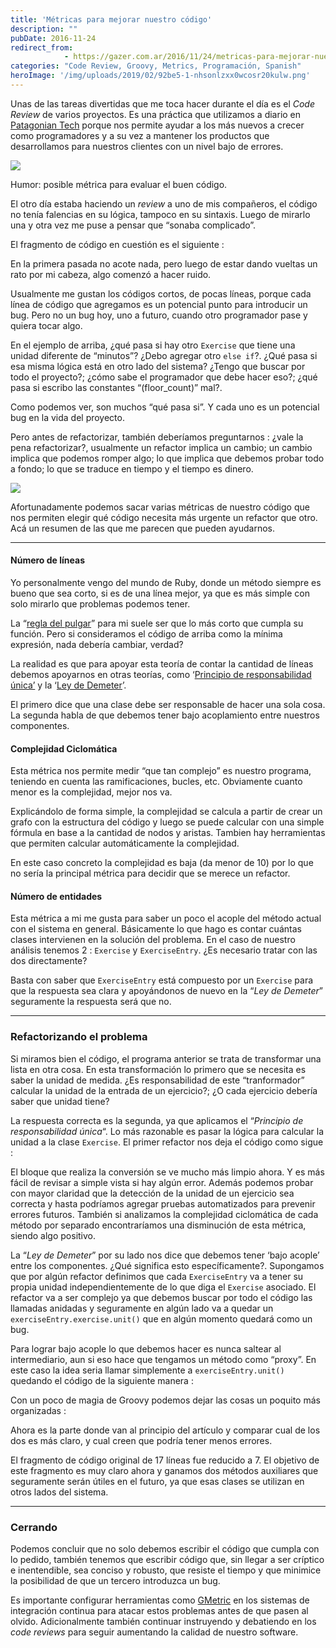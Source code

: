 ```yaml
---
title: 'Métricas para mejorar nuestro código'
description: ""
pubDate: 2016-11-24
redirect_from: 
            - https://gazer.com.ar/2016/11/24/metricas-para-mejorar-nuestro-codigo/
categories: "Code Review, Groovy, Metrics, Programación, Spanish"
heroImage: '/img/uploads/2019/02/92be5-1-nhsonlzxx0wcosr20kulw.png'
---
```

Unas de las tareas divertidas que me toca hacer durante el día es el _Code Review_ de varios proyectos. Es una práctica que utilizamos a diario en [Patagonian Tech](https://twitter.com/patagoniantech) porque nos permite ayudar a los más nuevos a crecer como programadores y a su vez a mantener los productos que desarrollamos para nuestros clientes con un nivel bajo de errores.

![](/img/uploads/2019/02/92be5-1-nhsonlzxx0wcosr20kulw.png)

Humor: posible métrica para evaluar el buen código.

El otro día estaba haciendo un _review_ a uno de mis compañeros, el código no tenía falencias en su lógica, tampoco en su sintaxis. Luego de mirarlo una y otra vez me puse a pensar que “sonaba complicado”.

El fragmento de código en cuestión es el siguiente :

<script src="https://gist.github.com/Gazer/e12f6935bbdf405a97d5b045ff510544.js"></script>

En la primera pasada no acote nada, pero luego de estar dando vueltas un rato por mi cabeza, algo comenzó a hacer ruido.

Usualmente me gustan los códigos cortos, de pocas líneas, porque cada línea de código que agregamos es un potencial punto para introducir un bug. Pero no un bug hoy, uno a futuro, cuando otro programador pase y quiera tocar algo.

En el ejemplo de arriba, ¿qué pasa si hay otro `Exercise` que tiene una unidad diferente de “minutos”? ¿Debo agregar otro `else if`?. ¿Qué pasa si esa misma lógica está en otro lado del sistema? ¿Tengo que buscar por todo el proyecto?; ¿cómo sabe el programador que debe hacer eso?; ¿qué pasa si escribo las constantes “(floor_count)” mal?.

Como podemos ver, son muchos “qué pasa si”. Y cada uno es un potencial bug en la vida del proyecto.

Pero antes de refactorizar, también deberíamos preguntarnos : ¿vale la pena refactorizar?, usualmente un refactor implica un cambio; un cambio implica que podemos romper algo; lo que implica que debemos probar todo a fondo; lo que se traduce en tiempo y el tiempo es dinero.

![](/img/uploads/2019/02/0a622-105kfbmsh7z0b5exxqdzdla.jpeg)

Afortunadamente podemos sacar varias métricas de nuestro código que nos permiten elegir qué código necesita más urgente un refactor que otro. Acá un resumen de las que me parecen que pueden ayudarnos.

---

#### Número de líneas

Yo personalmente vengo del mundo de Ruby, donde un método siempre es bueno que sea corto, si es de una línea mejor, ya que es más simple con solo mirarlo que problemas podemos tener.

La “[regla del pulgar](https://es.wikipedia.org/wiki/Rule_of_thumb)” para mi suele ser que lo más corto que cumpla su función. Pero si consideramos el código de arriba como la mínima expresión, nada debería cambiar, verdad?

La realidad es que para apoyar esta teoría de contar la cantidad de líneas debemos apoyarnos en otras teorías, como ‘[Principio de responsabilidad única’](https://en.wikipedia.org/wiki/Single_responsibility_principle) y la ‘[Ley de Demeter](https://en.wikipedia.org/wiki/Law_of_Demeter)’.

El primero dice que una clase debe ser responsable de hacer una sola cosa. La segunda habla de que debemos tener bajo acoplamiento entre nuestros componentes.

#### Complejidad Ciclomática

Esta métrica nos permite medir “que tan complejo” es nuestro programa, teniendo en cuenta las ramificaciones, bucles, etc. Obviamente cuanto menor es la complejidad, mejor nos va.

Explicándolo de forma simple, la complejidad se calcula a partir de crear un grafo con la estructura del código y luego se puede calcular con una simple fórmula en base a la cantidad de nodos y aristas. Tambien hay herramientas que permiten calcular automáticamente la complejidad.

En este caso concreto la complejidad es baja (da menor de 10) por lo que no sería la principal métrica para decidir que se merece un refactor.

#### Número de entidades

Esta métrica a mi me gusta para saber un poco el acople del método actual con el sistema en general. Básicamente lo que hago es contar cuántas clases intervienen en la solución del problema. En el caso de nuestro análisis tenemos 2 : `Exercise` y `ExerciseEntry`. ¿Es necesario tratar con las dos directamente?

Basta con saber que `ExerciseEntry` está compuesto por un `Exercise` para que la respuesta sea clara y apoyándonos de nuevo en la “_Ley de Demeter_” seguramente la respuesta será que no.

---

### Refactorizando el problema

Si miramos bien el código, el programa anterior se trata de transformar una lista en otra cosa. En esta transformación lo primero que se necesita es saber la unidad de medida. ¿Es responsabilidad de este “tranformador” calcular la unidad de la entrada de un ejercicio?; ¿O cada ejercicio debería saber que unidad tiene?

La respuesta correcta es la segunda, ya que aplicamos el “_Principio de responsabilidad única_“. Lo más razonable es pasar la lógica para calcular la unidad a la clase `Exercise`. El primer refactor nos deja el código como sigue :

<script src="https://gist.github.com/Gazer/b4f126a5a193577af089ca04fe1035e5.js"></script>

El bloque que realiza la conversión se ve mucho más limpio ahora. Y es más fácil de revisar a simple vista si hay algún error. Además podemos probar con mayor claridad que la detección de la unidad de un ejercicio sea correcta y hasta podríamos agregar pruebas automatizados para prevenir errores futuros. También si analizamos la complejidad ciclomática de cada método por separado encontraríamos una disminución de esta métrica, siendo algo positivo.

La “_Ley de Demeter_” por su lado nos dice que debemos tener ‘bajo acople’ entre los componentes. ¿Qué significa esto específicamente?. Supongamos que por algún refactor definimos que cada `ExerciseEntry` va a tener su propia unidad independientemente de lo que diga el `Exercise` asociado. El refactor va a ser complejo ya que debemos buscar por todo el código las llamadas anidadas y seguramente en algún lado va a quedar un `exerciseEntry.exercise.unit()` que en algún momento quedará como un bug.

Para lograr bajo acople lo que debemos hacer es nunca saltear al intermediario, aun si eso hace que tengamos un método como “proxy”. En este caso la idea seria llamar simplemente a `exerciseEntry.unit()` quedando el código de la siguiente manera :

<script src="https://gist.github.com/Gazer/b73eaed7a0fd98091651e393feaf1faa.js"></script>

Con un poco de magia de Groovy podemos dejar las cosas un poquito más organizadas :

<script src="https://gist.github.com/Gazer/9377ae32c97b4f644e79c04febcd4909.js"></script>

Ahora es la parte donde van al principio del artículo y comparar cual de los dos es más claro, y cual creen que podría tener menos errores.

El fragmento de código original de 17 líneas fue reducido a 7. El objetivo de este fragmento es muy claro ahora y ganamos dos métodos auxiliares que seguramente serán útiles en el futuro, ya que esas clases se utilizan en otros lados del sistema.

---

### Cerrando

Podemos concluir que no solo debemos escribir el código que cumpla con lo pedido, también tenemos que escribir código que, sin llegar a ser críptico e inentendible, sea conciso y robusto, que resiste el tiempo y que minimice la posibilidad de que un tercero introduzca un bug.

Es importante configurar herramientas como [GMetric](http://gmetrics.sourceforge.net/) en los sistemas de integración continua para atacar estos problemas antes de que pasen al olvido. Adicionalmente también continuar instruyendo y debatiendo en los _code reviews_ para seguir aumentando la calidad de nuestro software.
